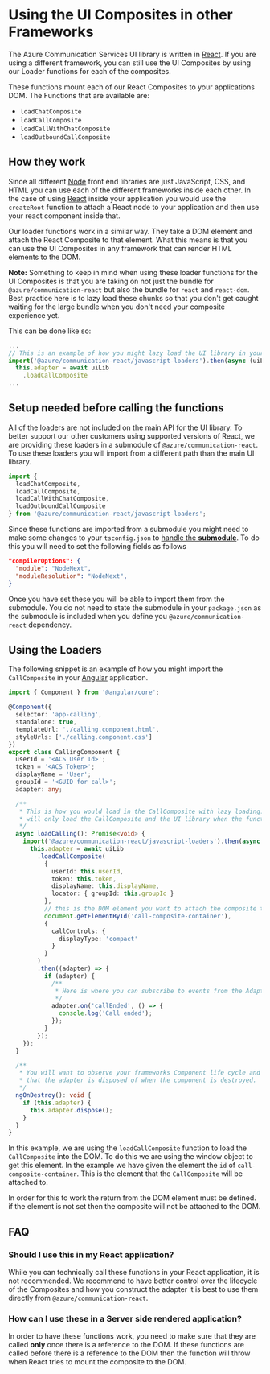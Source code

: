 
<Meta title="Composites/JavaScript Loaders" />

# Using the UI Composites in other Frameworks

The Azure Communication Services UI library is written in [React](https://react.dev/). If you are using a different framework,
you can still use the UI Composites by using our Loader functions for each of the composites.

These functions mount each of our React Composites to your applications DOM. The Functions that are available are:

- `loadChatComposite`
- `loadCallComposite`
- `loadCallWithChatComposite`
- `loadOutboundCallComposite`

## How they work

Since all different [Node](https://nodejs.org/en) front end libraries are just JavaScript, CSS, and HTML you can use each of the
different frameworks inside each other. In the case of using [React](https://react.dev/) inside your application you would use
the `createRoot` function to attach a React node to your application and then use your react component inside that.

Our loader functions work in a similar way. They take a DOM element and attach the React Composite to that element. What this means
is that you can use the UI Composites in any framework that can render HTML elements to the DOM.

**Note:** Something to keep in mind when using these loader functions for the UI Composites is that you are taking on
not just the bundle for `@azure/communication-react` but also the bundle for `react` and `react-dom`. Best practice here
is to lazy load these chunks so that you don't get caught waiting for the large bundle when you don't need your
composite experience yet.

This can be done like so:

```ts
...
// This is an example of how you might lazy load the UI library in your application.
import('@azure/communication-react/javascript-loaders').then(async (uiLib) => {
  this.adapter = await uiLib
    .loadCallComposite
...
```

## Setup needed before calling the functions

All of the loaders are not included on the main API for the UI library. To better support our other customers using supported
versions of React, we are providing these loaders in a submodule of `@azure/communication-react`. To use these loaders you will import
from a different path than the main UI library.

```ts
import {
  loadChatComposite,
  loadCallComposite,
  loadCallWithChatComposite,
  loadOutboundCallComposite
} from '@azure/communication-react/javascript-loaders';
```

Since these functions are imported from a submodule you might need to make some changes to your
`tsconfig.json` to [handle the **submodule**](https://www.typescriptlang.org/tsconfig/#module). To do this you will need to set the following fields as follows

```json
"compilerOptions": {
  "module": "NodeNext",
  "moduleResolution": "NodeNext",
}
```

Once you have set these you will be able to import them from the submodule. You do not need to state the
submodule in your `package.json` as the submodule is included when you define you `@azure/communication-react`
dependency.

## Using the Loaders

The following snippet is an example of how you might import the `CallComposite` in your [Angular](https://angular.dev/) application.

```ts
import { Component } from '@angular/core';

@Component({
  selector: 'app-calling',
  standalone: true,
  templateUrl: './calling.component.html',
  styleUrls: ['./calling.component.css']
})
export class CallingComponent {
  userId = '<ACS User Id>';
  token = '<ACS Token>';
  displayName = 'User';
  groupId = '<GUID for call>';
  adapter: any;

  /**
   * This is how you would load in the CallComposite with lazy loading. This
   * will only load the CallComposite and the UI library when the function is called.
   */
  async loadCalling(): Promise<void> {
    import('@azure/communication-react/javascript-loaders').then(async (uiLib) => {
      this.adapter = await uiLib
        .loadCallComposite(
          {
            userId: this.userId,
            token: this.token,
            displayName: this.displayName,
            locator: { groupId: this.groupId }
          },
          // this is the DOM element you want to attach the composite to. This will be in your Template for the component.
          document.getElementById('call-composite-container'),
          {
            callControls: {
              displayType: 'compact'
            }
          }
        )
        .then((adapter) => {
          if (adapter) {
            /**
             * Here is where you can subscribe to events from the Adapter after it has been created.
             */
            adapter.on('callEnded', () => {
              console.log('Call ended');
            });
          }
        });
    });
  }

  /**
   * You will want to observe your frameworks Component life cycle and make sure you asking
   * that the adapter is disposed of when the component is destroyed.
   */
  ngOnDestroy(): void {
    if (this.adapter) {
      this.adapter.dispose();
    }
  }
}
```

In this example, we are using the `loadCallComposite` function to load the `CallComposite` into the DOM. To
do this we are using the window object to get this element. In the example we have given the element the `id`
of `call-composite-container`. This is the element that the `CallComposite` will be attached to.

In order for this to work the return from the DOM element must be defined. if the element is not set then the composite
will not be attached to the DOM.

## FAQ

### Should I use this in my React application?

While you can technically call these functions in your React application, it is not recommended. We recommend to have better
control over the lifecycle of the Composites and how you construct the adapter it is best to use them directly from `@azure/communication-react`.

### How can I use these in a Server side rendered application?

In order to have these functions work, you need to make sure that they are called **only** once there is a reference
to the DOM. If these functions are called before there is a reference to the DOM then the function will throw when React tries to mount
the composite to the DOM.

